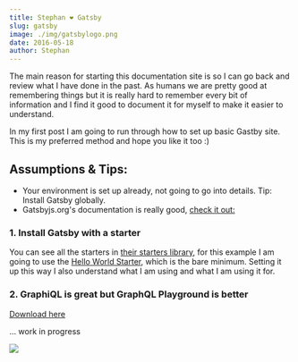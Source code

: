 ```yaml
---
title: Stephan ❤ Gatsby
slug: gatsby
image: ./img/gatsbylogo.png
date: 2016-05-18
author: Stephan
---
```


The main reason for starting this documentation site is so I can go back and review what I have done in the past. As humans we are pretty good at remembering things but it is really hard to remember every bit of information and I find it good to document it for myself to make it easier to understand.

In my first post I am going to run through how to set up basic Gastby site. This is my preferred method and hope you like it too :)

## Assumptions & Tips:

- Your environment is set up already, not going to go into details. Tip: Install Gatsby globally.
- Gatsbyjs.org's documentation is really good, [check it out:](https://www.gatsbyjs.org/docs/quick-start/)

### 1. Install Gatsby with a starter

You can see all the starters in [their starters library](https://www.gatsbyjs.org/starters/), for this example I am going to use the [Hello World Starter](https://www.gatsbyjs.org/starters/gatsbyjs/gatsby-starter-hello-world/), which is the bare minimum. Setting it up this way I also understand what I am using and what I am using it for.

### 2. GraphiQL is great but GraphQL Playground is better

[Download here](https://github.com/prisma-labs/graphql-playground)

... work in progress

<div className="post-image">

![](./img/gatsbylogo.png)

</div>
